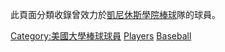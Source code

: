 此頁面分類收錄曾效力於[[凱尼休斯學院|凱尼休斯學院]][[棒球|棒球]]隊的球員。

[[Category:美國大學棒球球員|Category:美國大學棒球球員]]
[[Category:凱尼休斯金獅鷲棒球隊|Players]]
[[Category:凱尼休斯學院校友|Baseball]]